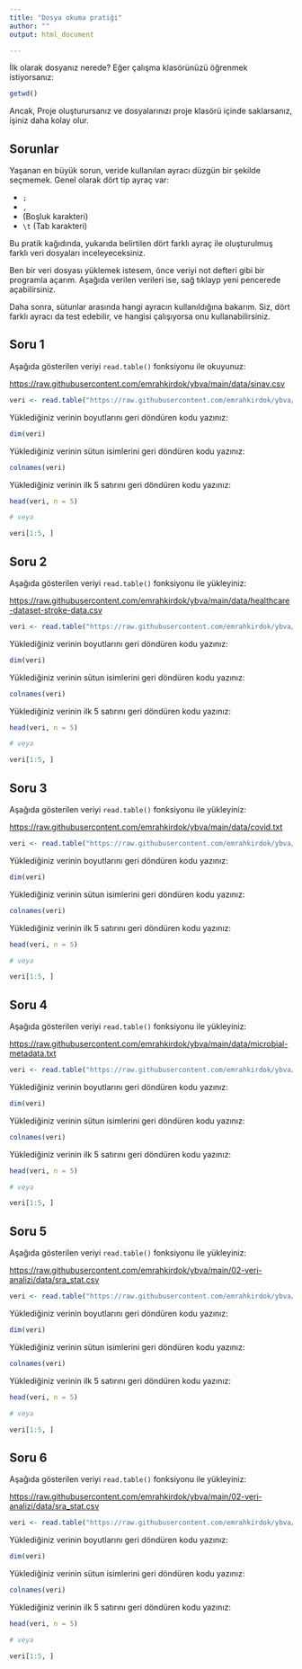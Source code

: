 ```yaml
---
title: "Dosya okuma pratiği"
author: ""
output: html_document

---
```


İlk olarak dosyanız nerede? Eğer çalışma klasörünüzü öğrenmek istiyorsanız:

```r
getwd()
```

Ancak, Proje oluşturursanız ve dosyalarınızı proje klasörü içinde saklarsanız, işiniz daha kolay olur.

## Sorunlar

Yaşanan en büyük sorun, veride kullanılan ayracı düzgün bir şekilde seçmemek. Genel olarak dört tip ayraç var:

- `;`
- `,`
- ` ` (Boşluk karakteri)
- `\t` (Tab karakteri)

Bu pratik kağıdında, yukarıda belirtilen dört farklı ayraç ile oluşturulmuş farklı veri dosyaları inceleyeceksiniz.

Ben bir veri dosyası yüklemek istesem, önce veriyi not defteri gibi bir programla açarım. Aşağıda verilen verileri ise, sağ tıklayp yeni pencerede açabilirsiniz.

Daha sonra, sütunlar arasında hangi ayracın kullanıldığına bakarım. Siz, dört farklı ayracı da test edebilir, ve hangisi çalışıyorsa onu kullanabilirsiniz.

## Soru 1

Aşağıda gösterilen veriyi `read.table()` fonksiyonu ile okuyunuz:

[https://raw.githubusercontent.com/emrahkirdok/ybva/main/data/sinav.csv](https://raw.githubusercontent.com/emrahkirdok/ybva/main/data/sinav.csv)

```r
veri <- read.table("https://raw.githubusercontent.com/emrahkirdok/ybva/main/data/sinav.csv", sep = ";", header = TRUE)
```

Yüklediğiniz verinin boyutlarını geri döndüren kodu yazınız:

```r
dim(veri)
```

Yüklediğiniz verinin sütun isimlerini geri döndüren kodu yazınız:

```r
colnames(veri)
```

Yüklediğiniz verinin ilk 5 satırını geri döndüren kodu yazınız:

```r
head(veri, n = 5)

# veya

veri[1:5, ]
```

## Soru 2

Aşağıda gösterilen veriyi `read.table()` fonksiyonu ile yükleyiniz:

[https://raw.githubusercontent.com/emrahkirdok/ybva/main/data/healthcare-dataset-stroke-data.csv](https://raw.githubusercontent.com/emrahkirdok/ybva/main/data/healthcare-dataset-stroke-data.csv)

```r
veri <- read.table("https://raw.githubusercontent.com/emrahkirdok/ybva/main/data/healthcare-dataset-stroke-data.csv", sep = ",", header = TRUE)
```

Yüklediğiniz verinin boyutlarını geri döndüren kodu yazınız:

```r
dim(veri)
```

Yüklediğiniz verinin sütun isimlerini geri döndüren kodu yazınız:

```r
colnames(veri)
```

Yüklediğiniz verinin ilk 5 satırını geri döndüren kodu yazınız:

```r
head(veri, n = 5)

# veya

veri[1:5, ]
```

## Soru 3

Aşağıda gösterilen veriyi `read.table()` fonksiyonu ile yükleyiniz:

[https://raw.githubusercontent.com/emrahkirdok/ybva/main/data/covid.txt](https://raw.githubusercontent.com/emrahkirdok/ybva/main/data/covid.txt)

```r
veri <- read.table("https://raw.githubusercontent.com/emrahkirdok/ybva/main/data/covid.txt", sep = " ", header = TRUE)
```

Yüklediğiniz verinin boyutlarını geri döndüren kodu yazınız:

```r
dim(veri)
```

Yüklediğiniz verinin sütun isimlerini geri döndüren kodu yazınız:

```r
colnames(veri)
```

Yüklediğiniz verinin ilk 5 satırını geri döndüren kodu yazınız:

```r
head(veri, n = 5)

# veya

veri[1:5, ]
```

## Soru 4

Aşağıda gösterilen veriyi `read.table()` fonksiyonu ile yükleyiniz:

[https://raw.githubusercontent.com/emrahkirdok/ybva/main/data/microbial-metadata.txt](https://raw.githubusercontent.com/emrahkirdok/ybva/main/data/microbial-metadata.txt)

```r
veri <- read.table("https://raw.githubusercontent.com/emrahkirdok/ybva/main/data/microbial-metadata.txt", sep = "\t", header = TRUE)
```

Yüklediğiniz verinin boyutlarını geri döndüren kodu yazınız:

```r
dim(veri)
```

Yüklediğiniz verinin sütun isimlerini geri döndüren kodu yazınız:

```r
colnames(veri)
```

Yüklediğiniz verinin ilk 5 satırını geri döndüren kodu yazınız:

```r
head(veri, n = 5)

# veya

veri[1:5, ]
```

## Soru 5

Aşağıda gösterilen veriyi `read.table()` fonksiyonu ile yükleyiniz:

[https://raw.githubusercontent.com/emrahkirdok/ybva/main/02-veri-analizi/data/sra_stat.csv](https://raw.githubusercontent.com/emrahkirdok/ybva/main/02-veri-analizi/data/sra_stat.csv)

```r
veri <- read.table("https://raw.githubusercontent.com/emrahkirdok/ybva/main/02-veri-analizi/data/sra_stat.csv", sep = ",", header = TRUE)
```

Yüklediğiniz verinin boyutlarını geri döndüren kodu yazınız:

```r
dim(veri)
```

Yüklediğiniz verinin sütun isimlerini geri döndüren kodu yazınız:

```r
colnames(veri)
```


Yüklediğiniz verinin ilk 5 satırını geri döndüren kodu yazınız:

```r
head(veri, n = 5)

# veya

veri[1:5, ]
```

## Soru 6

Aşağıda gösterilen veriyi `read.table()` fonksiyonu ile yükleyiniz:

[https://raw.githubusercontent.com/emrahkirdok/ybva/main/02-veri-analizi/data/sra_stat.csv](https://raw.githubusercontent.com/emrahkirdok/ybva/main/02-veri-analizi/data/sra_stat.csv)

```r
veri <- read.table("https://raw.githubusercontent.com/emrahkirdok/ybva/main/02-veri-analizi/data/sra_stat.csv", sep = ",", header = TRUE)
```

Yüklediğiniz verinin boyutlarını geri döndüren kodu yazınız:

```r
dim(veri)
```

Yüklediğiniz verinin sütun isimlerini geri döndüren kodu yazınız:

```r
colnames(veri)
```


Yüklediğiniz verinin ilk 5 satırını geri döndüren kodu yazınız:

```r
head(veri, n = 5)

# veya

veri[1:5, ]
```
